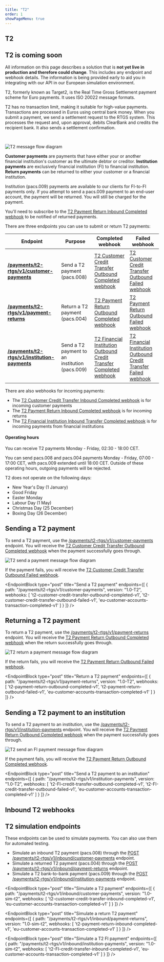 ```yaml
---
title: "T2"
order: 1
showPageMenu: true
---
```



## T2

<Callout colour="green"><h2>T2 is coming soon</h2><p>All information on this page describes a solution that is <strong>not yet live in production and therefore could change</strong>. This includes any endpoint and webhook details. The information is being provided early to aid you in integrating with our API in our European simulation environment.</p>
</Callout>

T2, formerly known as Target2, is the Real Time Gross Settlement payment scheme for Euro payments. It uses ISO 20022 message formats.

T2 has no transaction limit, making it suitable for high-value payments. Transactions are processed in Euros using central bank money. When you submit a payment, we send a settlement request to the RTGS system. This processes the request and, upon approval, debits ClearBank and credits the recipient bank. It also sends a settlement confirmation.

<br/>

![T2 message flow diagram](/assets/images/Target2-message-flow.svg)

**Customer payments** are payments that have either your or another financial institution's customer as the ultimate debtor or creditor. **Institution payments** are exclusively financial institution (FI) to financial institution. **Return payments** can be returned to either your customer or a financial institution.

Institution (pacs.009) payments are available to our clients for FI-to-FI payments only. If you attempt to send a pacs.009 payment to an end-user account, the payment will be returned. You will still be charged for the payment.

<Callout colour="blue">
You'll need to subscribe to the <a href="#t-2-payment-return-inbound-completed-webhook">T2 Payment Return Inbound Completed webhook</a> to be notified of returned payments.
</Callout>

There are three endpoints you can use to submit or return T2 payments:

| Endpoint     | Purpose      | Completed webhook          | Failed webhook    |
|--------------|--------------|----------------------------|-------------------|
| **[/payments/t2-rtgs/v1/customer-payments](#send-a-t-2-payment)** | Send a T2 payment (pacs.008) | [T2 Customer Credit Transfer Outbound Completed webhook](#t-2-customer-credit-transfer-outbound-completed-webhook)| [T2 Customer Credit Transfer Outbound Failed webhook](#t-2-customer-credit-transfer-outbound-failed-webhook)|
| **[/payments/t2-rtgs/v1/payment-returns](#send-a-t-2-payment-to-an-institution)** | Return a T2 payment (pacs.004) | [T2 Payment Return Outbound Completed webhook](#t-2-payment-return-outbound-completed-webhook)| [T2  Payment Return Outbound Failed webhook](#t-2-payment-return-outbound-failed-webhook)|
| **[/payments/t2-rtgs/v1/institution-payments](#send-a-t-2-payment-to-an-institution)** | Send a T2 payment to an institution (pacs.009) | [T2 Financial Institution Outbound Credit Transfer Completed webhook](#t-2-financial-institution-credit-transfer-outbound-completed-webhook)| [T2 Financial Institution Outbound Credit Transfer Failed webhook](#t-2-financial-institution-credit-transfer-outbound-failed-webhook)|

There are also webhooks for incoming payments:
- The [T2 Customer Credit Transfer Inbound Completed webhook](#t-2-customer-credit-transfer-inbound-completed-webhook) is for incoming customer payments
- The [T2 Payment Return Inbound Completed webhook](#t-2-payment-return-inbound-completed-webhook) is for incoming returns
- The [T2 Financial Institution Inbound Transfer Completed webhook](#t-2-financial-institution-credit-transfer-inbound-completed-webhook) is for incoming payments from financial institutions

#### Operating hours

You can receive T2 payments Monday - Friday, 02:30 - 18:00 CET.

You can send pacs.008 and pacs.004 payments Monday - Friday, 07:00 - 17:00 CET, with pacs.009 extended until 18:00 CET. Outside of these operating hours, outgoing payments will be rejected.

T2 does not operate on the following days:
- New Year's Day (1 January)
- Good Friday
- Easter Monday
- Labour Day (1 May)
- Christmas Day (25 December)
- Boxing Day (26 December)

## Sending a T2 payment

To send a T2 payment, use the [/payments/t2-rtgs/v1/customer-payments](#send-a-t2-payment) endpoint. You will receive the [T2 Customer Credit Transfer Outbound Completed webhook](#t-2-customer-credit-transfer-outbound-completed-webhook) when the payment successfully goes through.

![T2 send a payment message flow diagram](/assets/images/t2-send-payment.svg)

If the payment fails, you will receive the [T2 Customer Credit Transfer Outbound Failed webhook](#t-2-customer-credit-transfer-outbound-failed-webhook).

<EndpointBlock
  type="post"
  title="Send a T2 payment"
  endpoints={[
    {
      path: "/payments/t2-rtgs/v1/customer-payments",
      version: "1.0-T2",
      webhooks: [
        't2-customer-credit-transfer-outbound-completed-v1',
        't2-customer-credit-transfer-outbound-failed-v1',
        'eu-customer-accounts-transaction-completed-v1'
      ]
    }
  ]}
/>

<WebhookPlaceholder render='t2-customer-credit-transfer-outbound-completed-v1' />
<WebhookPlaceholder render='t2-customer-credit-transfer-outbound-failed-v1' />
<WebhookPlaceholder render='eu-customer-accounts-transaction-completed-v1' />

## Returning a T2 payment

To return a T2 payment, use the [/payments/t2-rtgs/v1/payment-returns](#return-a-t2-payment) endpoint. You will receive the [T2 Payment Return Outbound Completed webhook](#t-2-payment-return-outbound-completed-webhook) when the return successfully goes through.

![T2 return a payment message flow diagram](/assets/images/t2-return-payment.svg)

If the return fails, you will receive the [T2 Payment Return Outbound Failed webhook](#t-2-payment-return-outbound-failed-webhook).

<EndpointBlock
  type="post"
  title="Return a T2 payment"
  endpoints={[
    {
      path: "/payments/t2-rtgs/v1/payment-returns",
      version: "1.0-T2",
      webhooks: [
        't2-payment-return-outbound-completed-v1',
        't2-payment-return-outbound-failed-v1',
        'eu-customer-accounts-transaction-completed-v1'
      ]
    }
  ]}
/>

<WebhookPlaceholder render='t2-payment-return-outbound-completed-v1' />
<WebhookPlaceholder render='t2-payment-return-outbound-failed-v1' />

## Sending a T2 payment to an institution

To send a T2 payment to an institution, use the [/payments/t2-rtgs/v1/institution-payments](#send-a-t2-payment-to-an-institution) endpoint. You will receive the [T2 Payment Return Outbound Completed webhook](#t-2-financial-institution-credit-transfer-outbound-completed-webhook) when the payment successfully goes through.

![T2 send an FI payment message flow diagram](/assets/images/t2-send-FI-payment.svg)

If the payment fails, you will receive the [T2 Payment Return Outbound Completed webhook](#t-2-financial-institution-credit-transfer-outbound-failed-webhook).

<EndpointBlock
  type="post"
  title="Send a T2 payment to an institution"
  endpoints={[
    {
      path: "/payments/t2-rtgs/v1/institution-payments",
      version: "1.0-T2",
      webhooks: [
        't2-FI-credit-transfer-outbound-completed-v1',
        't2-FI-credit-transfer-outbound-failed-v1',
        'eu-customer-accounts-transaction-completed-v1'
      ]
    }
  ]}
/>

<WebhookPlaceholder render='t2-FI-credit-transfer-outbound-completed-v1' />
<WebhookPlaceholder render='t2-FI-credit-transfer-outbound-failed-v1' />

## Inbound T2 webhooks

<WebhookPlaceholder render='t2-customer-credit-transfer-inbound-completed-v1' />
<WebhookPlaceholder render='t2-payment-return-inbound-completed-v1' />
<WebhookPlaceholder render='t2-FI-credit-transfer-inbound-completed-v1' />

## T2 simulation endpoints

These endpoints can be used to simulate payments. You can also use them for automated testing.

- Simulate an inbound T2 payment (pacs.008) through the [POST /payments/t2-rtgs/v1/inbound/customer-payments](#simulate-a-t-2-payment) endpoint.
- Simulate a returned T2 payment (pacs.004) through the [POST /payments/t2-rtgs/v1/inbound/payment-returns](#simulate-a-return-t-2-payment) endpoint.
- Simulate a T2 bank-to-bank payment (pacs.009) through the [POST /payments/t2-rtgs/v1/inbound/institution-payments](#simulate-a-t-2-bank-to-bank-payment) endpoint.

<EndpointBlock
  type="post"
  title="Simulate a T2 payment"
  endpoints={[
    {
      path: "/payments/t2-rtgs/v1/inbound/customer-payments",
      version: "1.0-sim-t2",
      webhooks: [
        't2-customer-credit-transfer-inbound-completed-v1',
        'eu-customer-accounts-transaction-completed-v1'
      ]
    }
  ]}
/>

<EndpointBlock
  type="post"
  title="Simulate a return T2 payment"
  endpoints={[
    {
      path: "/payments/t2-rtgs/v1/inbound/payment-returns",
      version: "1.0-sim-t2",
      webhooks: [
        't2-payment-return-inbound-completed-v1',
        'eu-customer-accounts-transaction-completed-v1'
      ]
    }
  ]}
/>

<EndpointBlock
  type="post"
  title="Simulate a T2 FI payment"
  endpoints={[
    {
      path: "/payments/t2-rtgs/v1/inbound/institution-payments",
      version: "1.0-sim-t2",
      webhooks: [
        't2-FI-credit-transfer-inbound-completed-v1',
        'eu-customer-accounts-transaction-completed-v1'
      ]
    }
  ]}
/>